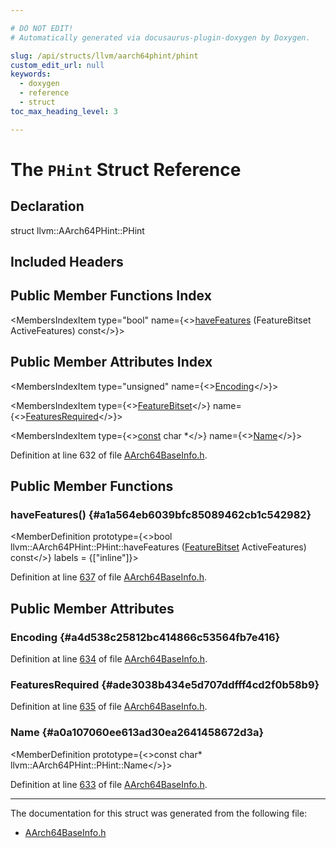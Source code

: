 ```yaml
---

# DO NOT EDIT!
# Automatically generated via docusaurus-plugin-doxygen by Doxygen.

slug: /api/structs/llvm/aarch64phint/phint
custom_edit_url: null
keywords:
  - doxygen
  - reference
  - struct
toc_max_heading_level: 3

---
```





# The `PHint` Struct Reference

<DoxygenPage pluginConfig={pluginConfig}>



## Declaration

<CodeBlock>struct llvm::AArch64PHint::PHint</CodeBlock>

## Included Headers

<IncludesList>
<IncludesListItem
  filePath="Target/AArch64/Utils/AArch64BaseInfo.h"
  permalink="/docs/api/files/lib/lib/target/lib/target/aarch64/lib/target/aarch64/utils/aarch64baseinfo-h"
  isLocal="true" />
</IncludesList>

## Public Member Functions Index

<MembersIndex>

<MembersIndexItem
  type="bool"
  name={<><a href="#a1a564eb6039bfc85089462cb1c542982">haveFeatures</a> (FeatureBitset ActiveFeatures) const</>}>
</MembersIndexItem>

</MembersIndex>

## Public Member Attributes Index

<MembersIndex>

<MembersIndexItem
  type="unsigned"
  name={<><a href="#a4d538c25812bc414866c53564fb7e416">Encoding</a></>}>
</MembersIndexItem>

<MembersIndexItem
  type={<><a href="/docs/api/classes/llvm/featurebitset">FeatureBitset</a></>}
  name={<><a href="#ade3038b434e5d707ddfff4cd2f0b58b9">FeaturesRequired</a></>}>
</MembersIndexItem>

<MembersIndexItem
  type={<><a href="/docs/api/files/lib/lib/target/lib/target/aarch64/aarch64promoteconstant-cpp/#a90f8350fecae261c25be85d38b451bff">const</a> char &#42;</>}
  name={<><a href="#a0a107060ee613ad30ea2641458672d3a">Name</a></>}>
</MembersIndexItem>

</MembersIndex>


Definition at line 632 of file <a href="/docs/api/files/lib/lib/target/lib/target/aarch64/lib/target/aarch64/utils/aarch64baseinfo-h">AArch64BaseInfo.h</a>.

<SectionDefinition>

## Public Member Functions

### haveFeatures() {#a1a564eb6039bfc85089462cb1c542982}

<MemberDefinition
  prototype={<>bool llvm::AArch64PHint::PHint::haveFeatures (<a href="/docs/api/classes/llvm/featurebitset">FeatureBitset</a> ActiveFeatures) const</>}
  labels = {["inline"]}>

Definition at line <a href="/docs/api/files/lib/lib/target/lib/target/aarch64/lib/target/aarch64/utils/aarch64baseinfo-h/#l00637">637</a> of file <a href="/docs/api/files/lib/lib/target/lib/target/aarch64/lib/target/aarch64/utils/aarch64baseinfo-h">AArch64BaseInfo.h</a>.
</MemberDefinition>

</SectionDefinition>

<SectionDefinition>

## Public Member Attributes

### Encoding {#a4d538c25812bc414866c53564fb7e416}

<MemberDefinition
  prototype="unsigned llvm::AArch64PHint::PHint::Encoding">

Definition at line <a href="/docs/api/files/lib/lib/target/lib/target/aarch64/lib/target/aarch64/utils/aarch64baseinfo-h/#l00634">634</a> of file <a href="/docs/api/files/lib/lib/target/lib/target/aarch64/lib/target/aarch64/utils/aarch64baseinfo-h">AArch64BaseInfo.h</a>.
</MemberDefinition>

### FeaturesRequired {#ade3038b434e5d707ddfff4cd2f0b58b9}

<MemberDefinition
  prototype="FeatureBitset llvm::AArch64PHint::PHint::FeaturesRequired">

Definition at line <a href="/docs/api/files/lib/lib/target/lib/target/aarch64/lib/target/aarch64/utils/aarch64baseinfo-h/#l00635">635</a> of file <a href="/docs/api/files/lib/lib/target/lib/target/aarch64/lib/target/aarch64/utils/aarch64baseinfo-h">AArch64BaseInfo.h</a>.
</MemberDefinition>

### Name {#a0a107060ee613ad30ea2641458672d3a}

<MemberDefinition
  prototype={<>const char&#42; llvm::AArch64PHint::PHint::Name</>}>

Definition at line <a href="/docs/api/files/lib/lib/target/lib/target/aarch64/lib/target/aarch64/utils/aarch64baseinfo-h/#l00633">633</a> of file <a href="/docs/api/files/lib/lib/target/lib/target/aarch64/lib/target/aarch64/utils/aarch64baseinfo-h">AArch64BaseInfo.h</a>.
</MemberDefinition>

</SectionDefinition>

<hr/>

The documentation for this struct was generated from the following file:

<ul>
<li><a href="/docs/api/files/lib/lib/target/lib/target/aarch64/lib/target/aarch64/utils/aarch64baseinfo-h">AArch64BaseInfo.h</a></li>
</ul>

</DoxygenPage>
